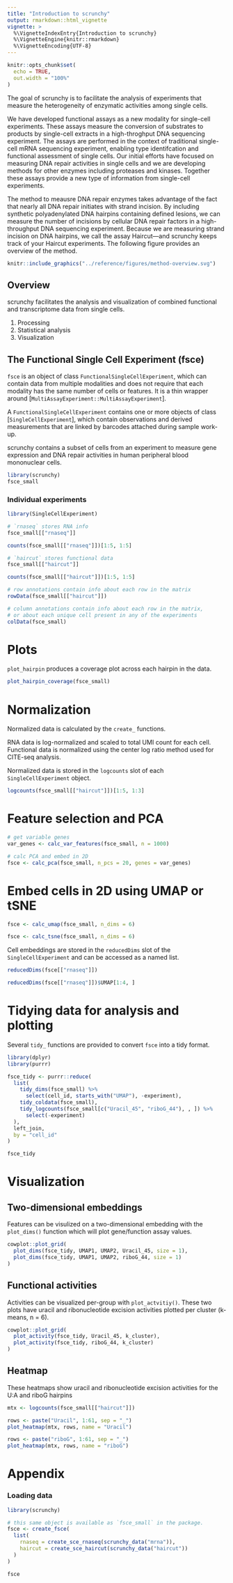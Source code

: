 ```yaml
---
title: "Introduction to scrunchy"
output: rmarkdown::html_vignette
vignette: >
  %\VignetteIndexEntry{Introduction to scrunchy}
  %\VignetteEngine{knitr::rmarkdown}
  %\VignetteEncoding{UTF-8}
---
```


```r
knitr::opts_chunk$set(
  echo = TRUE,
  out.width = "100%"
)
```

The goal of scrunchy is to facilitate the analysis of experiments that measure the heterogeneity of enzymatic activities among single cells.

We have developed functional assays as a new modality for single-cell experiments. These assays measure the conversion of substrates to products by single-cell extracts in a high-throghput DNA sequencing experiment. The assays are performed in the context of traditional single-cell mRNA sequencing experiment, enabling type identifcation and functional assessment of single cells. Our initial efforts have focused on measuring DNA repair activities in single cells and we are developing methods for other enzymes including proteases and kinases. Together these assays provide a new type of information from single-cell experiments.

The method to meausre DNA repair enzymes takes advantage of the fact that nearly all DNA repair initiates with strand incision. By including synthetic polyadenylated DNA hairpins containing defined lesions, we can measure the number of incisions by cellular DNA repair factors in a high-throughput DNA sequencing experiment.  Because we are measuring strand incision on DNA hairpins, we call the assay Haircut---and scrunchy keeps track of your Haircut experiments. The following figure provides an overview of the method.

```r
knitr::include_graphics("../reference/figures/method-overview.svg")
```

## Overview 

scrunchy facilitates the analysis and visualization of combined functional and transcriptome data from single cells.

1. Processing
1. Statistical analysis
1. Visualization

## The Functional Single Cell Experiment (fsce)

`fsce` is an object of class `FunctionalSingleCellExperiment`, which can contain data from multiple modalities and does not require that each modality has the same number of cells or features. It is a thin wrapper around [`MultiAssayExperiment::MultiAssayExperiment`].

A `FunctionalSingleCellExperiment` contains one or more objects of class [`SingleCellExperiment`], which contain observations and derived measurements that are linked by barcodes attached during sample work-up.

scrunchy contains a subset of cells from an experiment to measure gene expression and DNA repair activities in human peripheral blood mononuclear cells.

```r
library(scrunchy)
fsce_small
```

### Individual experiments

```r
library(SingleCellExperiment)

# `rnaseq` stores RNA info
fsce_small[["rnaseq"]]

counts(fsce_small[["rnaseq"]])[1:5, 1:5]

# `haircut` stores functional data
fsce_small[["haircut"]]

counts(fsce_small[["haircut"]])[1:5, 1:5]

# row annotations contain info about each row in the matrix
rowData(fsce_small[["haircut"]])

# column annotations contain info about each row in the matrix, 
# or about each unique cell present in any of the experiments
colData(fsce_small)
```

# Plots

`plot_hairpin` produces a coverage plot across each hairpin in the data.

```r
plot_hairpin_coverage(fsce_small)
```

# Normalization

Normalized data is calculated by the `create_` functions.

RNA data is log-normalized and scaled to total UMI count for each cell. Functional data is normalized using the center log ratio method used for CITE-seq analysis.

Normalized data is stored in the `logcounts` slot of each `SingleCellExperiment` object.

```r
logcounts(fsce_small[["haircut"]])[1:5, 1:3]
```

# Feature selection and PCA

```r
# get variable genes
var_genes <- calc_var_features(fsce_small, n = 1000) 

# calc PCA and embed in 2D
fsce <- calc_pca(fsce_small, n_pcs = 20, genes = var_genes)
```

# Embed cells in 2D using UMAP or tSNE

```r
fsce <- calc_umap(fsce_small, n_dims = 6)

fsce <- calc_tsne(fsce_small, n_dims = 6)
```

Cell embeddings are stored in the `reducedDims` slot of the `SingleCellExperiment` and can be accessed as a named list.

```r
reducedDims(fsce[["rnaseq"]])

reducedDims(fsce[["rnaseq"]])$UMAP[1:4, ]
```

# Tidying data for analysis and plotting

Several `tidy_` functions are provided to convert `fsce` into a tidy format.

```r
library(dplyr)
library(purrr)

fsce_tidy <- purrr::reduce(
  list(
    tidy_dims(fsce_small) %>%
      select(cell_id, starts_with("UMAP"), -experiment),
    tidy_coldata(fsce_small),
    tidy_logcounts(fsce_small[c("Uracil_45", "riboG_44"), , ]) %>%
      select(-experiment)
  ),
  left_join,
  by = "cell_id"
)

fsce_tidy
```

# Visualization

## Two-dimensional embeddings

Features can be visulized on a two-dimensional embedding with the `plot_dims()` function which will plot gene/function assay values.

```r
cowplot::plot_grid(
  plot_dims(fsce_tidy, UMAP1, UMAP2, Uracil_45, size = 1),
  plot_dims(fsce_tidy, UMAP1, UMAP2, riboG_44, size = 1)
)
```

## Functional activities

Activities can be visualized per-group with `plot_actvitiy()`. These two plots have uracil and ribonucleotide excision activities plotted per cluster (k-means, n = 6).

```r
cowplot::plot_grid(
  plot_activity(fsce_tidy, Uracil_45, k_cluster),
  plot_activity(fsce_tidy, riboG_44, k_cluster)
)
```

## Heatmap

These heatmaps show uracil and ribonucleotide excision activities for the U:A and riboG hairpins

```r
mtx <- logcounts(fsce_small[["haircut"]])

rows <- paste("Uracil", 1:61, sep = "_")
plot_heatmap(mtx, rows, name = "Uracil")
```

```r
rows <- paste("riboG", 1:61, sep = "_")
plot_heatmap(mtx, rows, name = "riboG")
```

# Appendix

### Loading data

```r
library(scrunchy)

# this same object is available as `fsce_small` in the package.
fsce <- create_fsce(
  list(
    rnaseq = create_sce_rnaseq(scrunchy_data("mrna")),
    haircut = create_sce_haircut(scrunchy_data("haircut"))
  )
)

fsce
```

